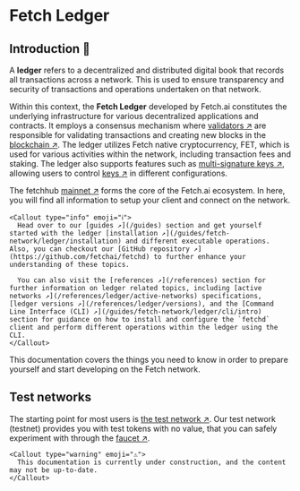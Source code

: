 
# Fetch Ledger

## Introduction 🚀

A **ledger** refers to a decentralized and distributed digital book that records all transactions across a network. This is used to ensure transparency and security of transactions and operations undertaken on that network.

Within this context, the **Fetch Ledger** developed by Fetch.ai constitutes the underlying infrastructure for various decentralized applications and contracts. It employs a consensus mechanism where [validators ↗️](/concepts/fetch-network/ledger/validators) are responsible for validating transactions and creating new blocks in the [blockchain ↗️](/concepts/fetch-network/ledger/validators#overview-blockchains-consensus-and-validators). The ledger utilizes Fetch native cryptocurrency, FET, which is used for various activities within the network, including transaction fees and staking. The ledger also supports features such as [multi-signature keys ↗️](/guides/fetch-network/ledger/cli/multisig-keys), allowing users to control [keys ↗️](/guides/fetch-network/ledger/cli/keys) in different configurations.

The fetchhub [mainnet ↗️](/concepts/fetch-network/ledger/validators#test-network-testnet-vs-main-network-mainnet) forms the core of the Fetch.ai ecosystem. In here, you will find all information to setup your client and connect on the network.

    <Callout type="info" emoji="ℹ️">
      Head over to our [guides ↗️](/guides) section and get yourself started with the ledger [installation ↗️](/guides/fetch-network/ledger/installation) and different executable operations. Also, you can checkout our [GitHub repository ↗️](https://github.com/fetchai/fetchd) to further enhance your understanding of these topics.

      You can also visit the [references ↗️](/references) section for further information on ledger related topics, including [active networks ↗️](/references/ledger/active-networks) specifications, [ledger versions ↗️](/references/ledger/versions), and the [Command Line Interface (CLI) ↗️](/guides/fetch-network/ledger/cli/intro) section for guidance on how to install and configure the `fetchd` client and perform different operations within the ledger using the CLI.
    </Callout>

This documentation covers the things you need to know in order to prepare yourself and start developing on the Fetch network.


## Test networks

The starting point for most users is [the test network ↗️](/references/ledger/active-networks#test-nets). Our test network (testnet) provides you with test tokens with no value, that you can safely experiment with through the [faucet ↗️](/guides/fetch-network/ledger/faucet).

    <Callout type="warning" emoji="⚠️">
      This documentation is currently under construction, and the content may not be up-to-date.
    </Callout>
